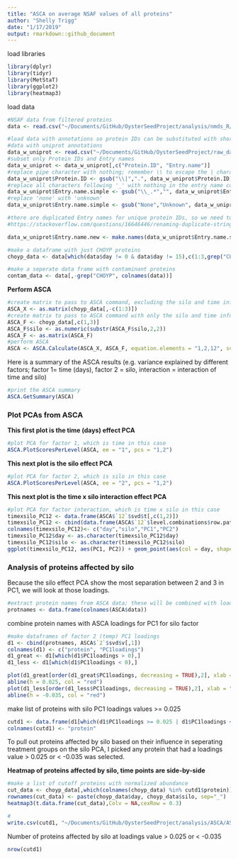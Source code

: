 ```yaml
---
title: "ASCA on average NSAF values of all proteins"
author: "Shelly Trigg"
date: "1/17/2019"
output: rmarkdown::github_document
---
```


load libraries
```r
library(dplyr)
library(tidyr)
library(MetStaT)
library(ggplot2)
library(heatmap3)
```

load data
```r
#NSAF data from filtered proteins
data <- read.csv("~/Documents/GitHub/OysterSeedProject/analysis/nmds_R/silo3and2_nozerovals_AVGs.csv", stringsAsFactors = FALSE)
```


```r
#load data with annotations so protein IDs can be substituted with shorter names
#data with uniprot annotations
data_w_uniprot <- read.csv("~/Documents/GitHub/OysterSeedProject/raw_data/gigaton-uniport-table_GOterms-sperated.csv", stringsAsFactors = FALSE)
#subset only Protein IDs and Entry names
data_w_uniprot <- data_w_uniprot[,c("Protein.ID", "Entry.name")]
#replace pipe character with nothing; remember \\ to escape the | character
data_w_uniprot$Protein.ID <- gsub("\\|",".", data_w_uniprot$Protein.ID)
#replace all characters following '_' with nothing in the entry name column
data_w_uniprot$Entry.name.simple <- gsub("\\_.*","", data_w_uniprot$Entry.name)
#replace 'none' with 'unknown'
data_w_uniprot$Entry.name.simple <- gsub("None","Unknown", data_w_uniprot$Entry.name.simple)

#there are duplicated Entry names for unique protein IDs, so we need to make unique Entry names by adding .1, .2 etc.
#https://stackoverflow.com/questions/16646446/renaming-duplicate-strings-in-r

data_w_uniprot$Entry.name.new <- make.names(data_w_uniprot$Entry.name.simple, unique = TRUE)
```

```r
#make a dataframe with just CHOYP proteins
choyp_data <- data[which(data$day != 0 & data$day != 15),c(1:3,grep("CHOYP", colnames(data)))]

#make a seperate data frame with contaminant proteins
contam_data <- data[,-grep("CHOYP", colnames(data))]
```

**Perform ASCA**
```r
#create matrix to pass to ASCA command, excluding the silo and time info
ASCA_X <- as.matrix(choyp_data[,-c(1:3)])
#create matrix to pass to ASCA command with only the silo and time info
ASCA_F <- choyp_data[,c(1,3)]
ASCA_F$silo <- as.numeric(substr(ASCA_F$silo,2,2))
ASCA_F <- as.matrix(ASCA_F)
#perform ASCA
ASCA <- ASCA.Calculate(ASCA_X, ASCA_F, equation.elements = "1,2,12", scaling = FALSE)
```

Here is a summary of the ASCA results (e.g. variance explained by different factors; factor 1= time (days), factor 2 = silo, interaction = interaction of time and silo)
```r
#print the ASCA summary
ASCA.GetSummary(ASCA)
```

### Plot PCAs from ASCA  

**This first plot is the time (days) effect PCA**
```r
#plot PCA for factor 1, which is time in this case
ASCA.PlotScoresPerLevel(ASCA, ee = "1", pcs = "1,2")
```

**This next plot is the silo effect PCA**
```r
#plot PCA for factor 2, which is silo in this case
ASCA.PlotScoresPerLevel(ASCA, ee = "2", pcs = "1,2")
```

**This next plot is the time x silo interaction effect PCA**
```r
#plot PCA for factor interaction, which is time x silo in this case
timexsilo_PC12 <- data.frame(ASCA$`12`$svd$t[,c(1,2)])
timexsilo_PC12 <- cbind(data.frame(ASCA$`12`$level.combinations$row.patterns), timexsilo_PC12)
colnames(timexsilo_PC12)<- c("day","silo","PC1","PC2")
timexsilo_PC12$day <- as.character(timexsilo_PC12$day)
timexsilo_PC12$silo <- as.character(timexsilo_PC12$silo)
ggplot(timexsilo_PC12, aes(PC1, PC2)) + geom_point(aes(col = day, shape = silo, size = 3)) + theme_bw() + ggtitle("PC1 vs PC2 for time x silo interaction effect") + theme(plot.title = element_text(face = "bold")) + xlab(paste("PC1"," (",formatC(ASCA$`12`$svd$var.explained[1] * 100,digits=2,format="f"),"%)", sep = "")) + ylab(paste("PC2"," (",formatC(ASCA$`12`$svd$var.explained[2] * 100,digits=2,format="f"),"%)", sep = ""))
```

### Analysis of proteins affected by silo

Because the silo effect PCA show the most separation between 2 and 3 in PC1, we will look at those loadings.

```r
#extract protein names from ASCA data; these will be combined with loadings values; the order is maintained
protnames <- data.frame(colnames(ASCA$data))
```

combine protein names with ASCA loadings for PC1 for silo factor

```r
#make dataframes of factor 2 (temp) PC1 loadings
d1 <- cbind(protnames, ASCA$`2`$svd$v[,1])
colnames(d1) <- c("protein", "PC1loadings")
d1_great <- d1[which(d1$PC1loadings > 0),]
d1_less <- d1[which(d1$PC1loadings < 0),]

plot(d1_great[order(d1_great$PC1loadings, decreasing = TRUE),2], xlab = "protein", ylab = "PC1 Loadings")
abline(h = 0.025, col = "red")
plot(d1_less[order(d1_less$PC1loadings, decreasing = TRUE),2], xlab = "protein", ylab = "PC1 Loadings")
abline(h = -0.035, col = "red")
```

make list of proteins with silo PC1 loadings values >= 0.025
```r
cutd1 <- data.frame(d1[which(d1$PC1loadings >= 0.025 | d1$PC1loadings <= -0.035),1])
colnames(cutd1) <- "protein"

```

To pull out proteins affected by silo based on their influence in seperating treatment groups on the silo PCA, I picked  any protein that had a loadings value > 0.025 or < -0.035 was selected.

**Heatmap of proteins affected by silo, time points are side-by-side**
```r

#make a list of cutoff proteins with normalized abundance
cut_data <- choyp_data[,which(colnames(choyp_data) %in% cutd1$protein)]
rownames(cut_data) <- paste(choyp_data$day, choyp_data$silo, sep="_")
heatmap3(t.data.frame(cut_data),Colv = NA,cexRow = 0.3)
```

```r
#
write.csv(cutd1, "~/Documents/GitHub/OysterSeedProject/analysis/ASCA/ASCA_all_proteins_avgADJNSAF/Silo2vs3/ASCA_SiloAffectedProteins_noDay0or15.csv", quote = FALSE, row.names = FALSE)
```

Number of proteins affected by silo at loadings value > 0.025 or < -0.035
```r
nrow(cutd1)
```

